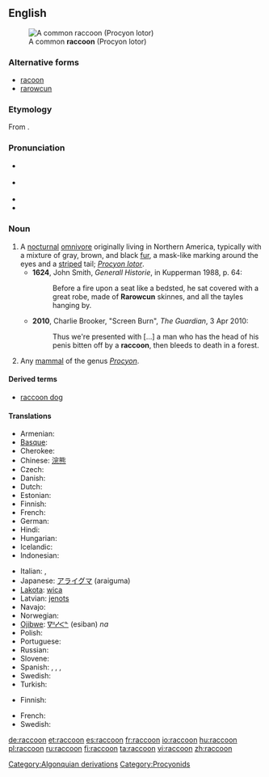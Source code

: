 {{was wotd|2010|June|23}}
==English==
{{wikipedia}}
[[Image:Procyon lotor (Common raccoon).jpg|right|thumb|A common '''raccoon''' (Procyon lotor)]]

===Alternative forms===
* [[racoon]] {{defdate|from 17th c.}}
* [[rarowcun]] {{defdate|17th c.}}

===Etymology===
From {{etyl|alg}} {{term|ahrah-koon-em||one who rubs, scrubs and scratches with its hands}}.

===Pronunciation===
*{{a|UK}} {{IPA|/ɹəˈkuːn/}}
*{{a|US}} {{IPA|/ɹæˈkun/|/ɹəˈkun/}}
* {{audio|en-us-raccoon.ogg|Audio (US)}}
* {{rhymes|uːn}}

===Noun===
{{en-noun}}

# A [[nocturnal]] [[omnivore]] originally living in Northern America, typically with a mixture of gray, brown, and black [[fur]], a mask-like marking around the eyes and a [[striped]] tail; ''[[Procyon lotor]]''.
#*'''1624''', John Smith, ''Generall Historie'', in Kupperman 1988, p. 64:
#*:Before a fire upon a seat like a bedsted, he sat covered with a great robe, made of '''Rarowcun''' skinnes, and all the tayles hanging by.
#*'''2010''', Charlie Brooker, "Screen Burn", ''The Guardian'', 3 Apr 2010:
#*:Thus we're presented with [...] a man who has the head of his penis bitten off by a '''raccoon''', then bleeds to death in a forest. 
# Any [[mammal]] of the genus ''[[Procyon]]''.

====Derived terms====
* [[raccoon dog]]

====Translations====
{{trans-top|nocturnal omnivore living in Northern America}}
* Armenian: {{t-|hy|ջրարջ|tr=ǰrarǰ}}
* [[Basque]]: {{t|eu|mapatxe|xs=Basque}}
* Cherokee: {{t-|chr|ᎬᎵ|tr=gvli|sc=Cher|xs=Cherokee}}
* Chinese: [[浣熊]]
* Czech: {{t+|cs|mýval|m}}
* Danish: {{t|da|vaskebjørn}}
* Dutch: {{t+|nl|wasbeer|m}}
* Estonian: {{t-|et|pesukaru}}
* Finnish: {{t+|fi|pesukarhu}}
* French: {{t+|fr|raton laveur|m}}
* German: {{t+|de|Waschbär|m}}
* Hindi: {{t|hi|रैकून |tr=Raikūna|xs=Hindi}}
* Hungarian: {{t+|hu|mosómedve}}
* Icelandic: {{t-|is|þvottabjörn|m}}
* Indonesian: {{t-|id|rakun|xs=Indonesian}}
{{trans-mid}}
* Italian: {{t+|it|procione|m}} , {{t-|it|orsetto lavatore}}
* Japanese: [[アライグマ]] (araiguma)
* [[Lakota]]: [[wica]]
* Latvian: [[jenots]]
* Navajo: {{tø|nv|tábąąh mąʼii}}
* Norwegian: {{t|no|vaskebjørn|m}}
* [[Ojibwe]]: [[ᐁᐦᓯᐸᓐ]] (esiban) ''na''
* Polish: {{t|pl|szop|m}}
* Portuguese: {{t|pt|guaxinim|m}}
* Russian: {{t+|ru|енот|m|tr=jenót}}
* Slovene: {{t+|sl|rakun|m}}
* Spanish: {{t+|es|mapache|m}} , {{t|es|oso lavador}} , {{t|es|zorra manglera}} , {{t|es|gato manglatero}}
* Swedish: {{t-|sv|tvättbjörn|c}}
* Turkish: {{t-|tr|rakun}}
{{trans-bottom}}

{{trans-top|any mammal of the genus ''Procyon''}}
* Finnish: {{t+|fi|pesukarhu}}
{{trans-mid}}
* French: {{t|fr|procyonidé}}
* Swedish: {{t|sv|tvättbjörn|c}}
{{trans-bottom}}

[[Category:Algonquian derivations]]
[[Category:Procyonids]]

[[de:raccoon]]
[[et:raccoon]]
[[es:raccoon]]
[[fr:raccoon]]
[[io:raccoon]]
[[hu:raccoon]]
[[pl:raccoon]]
[[ru:raccoon]]
[[fi:raccoon]]
[[ta:raccoon]]
[[vi:raccoon]]
[[zh:raccoon]]